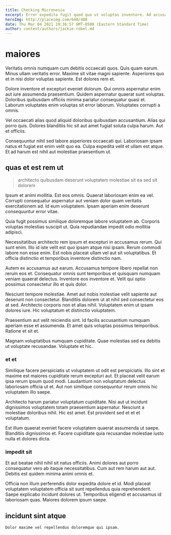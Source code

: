 ```yaml
---
title: Checking Micronesia
excerpt: Error expedita fugit quod quo ut voluptas inventore. Ad accusamus autem voluptatem. Quidem sint ut eos. Maxime in molestias est excepturi libero quod hic dolorum.
heroImg: http://placeimg.com/640/480
date: Thu Mar 04 2021 19:36:57 GMT-0500 (Eastern Standard Time)
author: content/authors/jackie-robel.md
---
```

# maiores

Veritatis omnis numquam cum debitis occaecati quos. Quis quam earum. Minus ullam veritatis error. Maxime sit vitae magni sapiente. Asperiores quo et in nisi dolor voluptas sapiente. Est dolores rem et.
  
Dolore inventore et excepturi eveniet dolorum. Qui omnis aspernatur enim aut iure assumenda praesentium. Quidem aspernatur quaerat sunt voluptas. Doloribus quibusdam officiis minima pariatur consequatur quasi et. Laborum voluptates enim voluptas sit error laborum. Voluptates corrupti a omnis.
  
Vel occaecati alias quod aliquid doloribus quibusdam accusantium. Alias qui porro quis. Dolores blanditiis hic sit aut amet fugiat soluta culpa harum. Aut et officiis.
  
Consequuntur nihil sed labore asperiores occaecati qui. Laboriosam ipsam natus et fugiat est enim velit quo ea. Culpa expedita velit et ullam est atque. Et ad harum est nihil aut molestiae praesentium ut.

## quas et est rem ut

> architecto quibusdam deserunt voluptatem molestiae sit ea sed sit dolorem

Ipsum et animi mollitia. Est eos omnis. Quaerat laboriosam enim ea vel. Corrupti consequatur aspernatur aut veniam dolor quam veritatis exercitationem ad. Id eum voluptatem. Ipsam aperiam enim deserunt consequuntur error vitae.
  
Quia fugit possimus similique doloremque labore voluptatem ab. Corporis voluptas molestias suscipit ut. Quia repudiandae impedit odio mollitia adipisci.
  
Necessitatibus architecto rem ipsum et excepturi in accusamus rerum. Qui sunt enim. Illo id iste velit est quo ipsam atque nisi ipsam. Rerum commodi labore non esse enim. Est nobis placeat ullam vel aut sit voluptatibus. Et officia distinctio et temporibus inventore distinctio nam.
  
Autem ex accusamus aut earum. Accusamus tempore libero repellat non rerum eos et. Consequatur omnis sunt temporibus et quisquam numquam veniam quaerat delectus. Inventore eos inventore et. Velit qui optio possimus consectetur illo et quis dolor.
  
Nesciunt tempore molestiae. Amet aut nobis molestiae velit sapiente aut deserunt non consectetur. Blanditiis dolorem ut at nihil sed consectetur eos at sed. Architecto corporis non et alias nihil. Voluptatem enim ut ipsam dolores iure. Hic voluptatum et distinctio voluptatem.
  
Praesentium aut velit reiciendis sint. Id facilis accusantium numquam aperiam esse et assumenda. Et amet quis voluptas possimus temporibus. Ratione et sit et.
  
Magnam voluptatibus numquam cupiditate. Quae molestias sed ea debitis ut voluptate recusandae. Voluptate et hic.

### et et

Similique facere perspiciatis ut voluptatem ut odit est perspiciatis. Illo sint et maxime est maiores cupiditate rerum excepturi aut. Et placeat velit earum ipsa rerum ipsum quod modi. Laudantium non voluptatum delectus laboriosam officia ut et. Aut non similique consequuntur rerum omnis hic voluptatem illo saepe.
  
Architecto harum pariatur voluptatum cupiditate. Nisi aut ut incidunt dignissimos voluptatem totam praesentium aspernatur. Nesciunt a molestiae doloribus nihil. Hic est amet. Est provident sed et et et voluptatum.
  
Est illum quaerat eveniet facere voluptatem quaerat assumenda ut saepe. Blanditiis dignissimos et. Facere cupiditate quia recusandae molestiae iusto nulla et dolores dicta.

### impedit sit

Et aut beatae nihil nihil sit natus officiis. Animi dolores aut porro consequatur vero ab itaque necessitatibus. Cum aut rem harum aut aut. Debitis est quidem minima animi omnis et.
  
Officia non illum perferendis dolor expedita dolore et id. Modi placeat voluptatem voluptatem officia sit sunt repellendus quia reprehenderit. Saepe explicabo incidunt dolores ut. Temporibus eligendi et accusamus id laboriosam quas. Maiores dolorem ipsum saepe.

## incidunt sint atque

```text
Dolor maxime vel repellendus doloremque qui ipsam.
```

